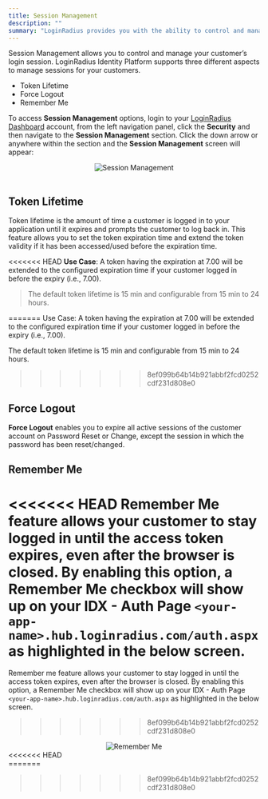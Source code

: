 ```yaml
---
title: Session Management
description: ""
summary: "LoginRadius provides you with the ability to control and manage your user's login session via features token lifetime, force logout, and remember me."
---
```


Session Management allows you to control and manage your customer’s login session. LoginRadius Identity Platform supports three different aspects to manage sessions for your customers.

- Token Lifetime
- Force Logout
- Remember Me

To access **Session Management** options, login to your [LoginRadius Dashboard](https://dashboard.loginradius.com/dashboard) account, from the left navigation panel, click the **Security** and then navigate to the **Session Management** section.
Click the down arrow or anywhere within the section and the **Session Management** screen will appear:

<div style="text-align:center">
  <img src="../assets/security/session-management/session-management-settings.png" alt="Session Management" />
</div>
<br/>


## Token Lifetime
Token lifetime is the amount of time a customer is logged in to your application until it expires and prompts the customer to log back in. This feature allows you to set the token expiration time and extend the token validity if it has been accessed/used before the expiration time.

<<<<<<< HEAD
**Use Case**: A token having the expiration at 7.00 will be extended to the configured expiration time if your customer logged in before the expiry (i.e., 7.00).

> The default token lifetime is 15 min and configurable from 15 min to 24 hours. 

=======
Use Case: A token having the expiration at 7.00 will be extended to the configured expiration time if your customer logged in before the expiry (i.e., 7.00).

The default token lifetime is 15 min and configurable from 15 min to 24 hours. 
>>>>>>> 8ef099b64b14b921abbf2fcd0252cdf231d808e0
## Force Logout
**Force Logout** enables you to expire all active sessions of the customer account on Password Reset or Change, except the session in which the password has been reset/changed.

## Remember Me
<<<<<<< HEAD
**Remember Me** feature allows your customer to stay logged in until the access token expires, even after the browser is closed. By enabling this option, a Remember Me checkbox will show up on your IDX - Auth Page `<your-app-name>.hub.loginradius.com/auth.aspx` as highlighted in the below screen. 
=======
Remember me feature allows your customer to stay logged in until the access token expires, even after the browser is closed. By enabling this option, a Remember Me checkbox will show up on your IDX - Auth Page `<your-app-name>.hub.loginradius.com/auth.aspx` as highlighted in the below screen. 
>>>>>>> 8ef099b64b14b921abbf2fcd0252cdf231d808e0

<div style="text-align:center">
  <img src="../assets/security/session-management/remember-me.png" alt="Remember Me" />
</div>
<<<<<<< HEAD
<br/>
=======
<br/>


>>>>>>> 8ef099b64b14b921abbf2fcd0252cdf231d808e0
